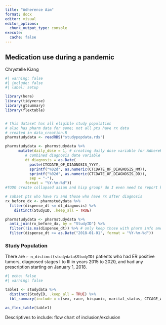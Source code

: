 ```yaml
---
title: "Adherence Aim"
format: docx
editor: visual
editor_options: 
  chunk_output_type: console
execute:
  cache: false  
---
```


## Medication use during a pandemic

Chrystelle Kiang

```r
#| warning: false
#| include: false
#| label: setup

library(here) 
library(tidyverse)
library(gtsummary)
library(flextable)


# this dataset has all eligible study population 
# also has pharm data for some; not all pts have rx data
# created in data_creation.R 
pharmstudydata <- readRDS("studypopdata.rds")

pharmstudydata <- pharmstudydata %>%
      mutate(daily_dose = 1, # creating daily dose variable for AdhereR
         # combined diagnosis date variable 
         dt_diagnosis = as.Date(
           paste(CTCDATE_OF_DIAGNOSIS_YYYY,
           sprintf("%02d", as.numeric(CTCDATE_OF_DIAGNOSIS_MM)),
           sprintf("%02d", as.numeric(CTCDATE_OF_DIAGNOSIS_DD)),
           sep = "-"),
         format = "%Y-%m-%d"))
#TODO create collapsed asian and hisp group? do I even need to report hisp?

# subset pts who have rx and those who have rx after diagnosis
rx_before_dx <- pharmstudydata %>%
  filter(dispense_dt <= dt_diagnosis) %>%
    distinct(StudyID, .keep_all = TRUE)

pharmstudydata <- pharmstudydata %>% 
  anti_join(rx_before_dx, by = "StudyID") %>%
  filter(!is.na(dispense_dt)) %>% # only keep those with pharm info and after 2018
  filter(dispense_dt >= as.Date("2018-01-01", format = "%Y-%m-%d")) 
```

### Study Population

There are `r n_distinct(studydata$StudyID)` patients who had ER positive tumors, diagnosed stages I to III in years 2015 to 2020, and had any prescription starting on January 1, 2018.

```r
#| echo: false
#| warning: false

table1 <- studydata %>% 
  distinct(StudyID, .keep_all = TRUE) %>%
  tbl_summary(include = c(sex, race, hispanic, marital_status, CTCAGE_AT_DIAGNOSIS, CTCDATE_OF_DIAGNOSIS_YYYY, laterality, stage_summary, estrogen_receptor, reporting_source), sort = list(c(sex) ~ "frequency"))

as_flex_table(table1)
```

Descriptives to include: flow chart of inclusion/exclusion
